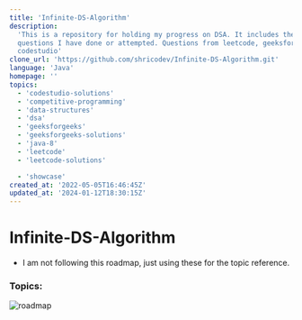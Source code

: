 ```yaml
---
title: 'Infinite-DS-Algorithm'
description:
  'This is a repository for holding my progress on DSA. It includes the practice
  questions I have done or attempted. Questions from leetcode, geeksforgeeks and
  codestudio'
clone_url: 'https://github.com/shricodev/Infinite-DS-Algorithm.git'
language: 'Java'
homepage: ''
topics:
  - 'codestudio-solutions'
  - 'competitive-programming'
  - 'data-structures'
  - 'dsa'
  - 'geeksforgeeks'
  - 'geeksforgeeks-solutions'
  - 'java-8'
  - 'leetcode'
  - 'leetcode-solutions'

  - 'showcase'
created_at: '2022-05-05T16:46:45Z'
updated_at: '2024-01-12T18:30:15Z'
---
```


# Infinite-DS-Algorithm

- I am not following this roadmap, just using these for the topic reference.

### Topics:

![roadmap](./assets/roadmap.png)

